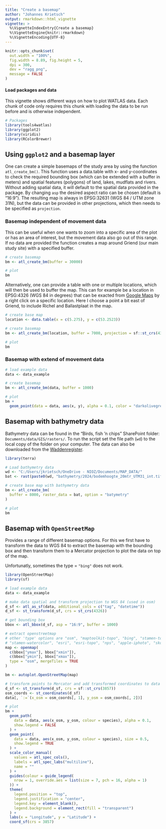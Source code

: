 ```yaml
---
title: "Create a basemap"
author: "Johannes Krietsch"
output: rmarkdown::html_vignette
vignette: >
  %\VignetteIndexEntry{Create a basemap}
  %\VignetteEngine{knitr::rmarkdown}
  %\VignetteEncoding{UTF-8}
---
```


```r
knitr::opts_chunk$set(
  out.width = "100%",
  fig.width = 8.89, fig.height = 5,
  dpi = 300,
  dev = "ragg_png",
  message = FALSE
)
```

#### Load packages and data

This vignette shows different ways on how to plot WATLAS data. Each chunk of code only requires this chunk with loading the data to be run before and is otherwise independent. 

```r
# Packages
library(tools4watlas)
library(ggplot2)
library(viridis)
library(RColorBrewer)
```

## Using `ggplot2` and a basemap layer

One can create a simple basemaps of the study area by using the function `atl_create_bm()`. This function uses a data.table with x- and y-coordinates to check the required bounding box (which can be extended with a buffer in meters) and spatial features (polygons) of land, lakes, mudflats and rivers. Without adding spatial data, it will default to the spatial data provided in the package. By changing `asp` the desired aspect ratio can be chosen (default is "16:9"). The resulting map is always in EPSG:32631 (WGS 84 / UTM zone 31N), but the data can be provided in other projections, which then needs to be specified as `projection`.

### Basemap independent of movement data

This can be useful when one wants to zoom into a specific area of the plot or has an area of interest, but the movement data also go out of this range. If no data are provided the function creates a map around Griend (our main study site) with a specified buffer. 


```r
# create basemap
bm <- atl_create_bm(buffer = 30000)

# plot
bm
```

Alternatively, one can provide a table with one or multiple locations, which will then be used to buffer the map. This can for example be a location in EPSG:4326 (WGS 84 in degrees) that can be exacted from [Google Maps](https://www.google.com/maps/@53.1892078,5.5670405,68619m/data=!3m1!1e3?entry=ttu&g_ep=EgoyMDI1MDIwNS4xIKXMDSoASAFQAw%3D%3D) by a right click on a specific location. Here I choose a point a bit east of Griend, to include Richel and Ballastplaat in the map.

```r
# create base map 
location <- data.table(x = c(5.275), y = c(53.2523))

# create basemap
bm <- atl_create_bm(location, buffer = 7000, projection = sf::st_crs(4326))

# plot
bm
```

### Basemap with extend of movement data

```r
# load example data
data <- data_example

# create basemap
bm <- atl_create_bm(data, buffer = 1000)

# plot
bm +
  geom_point(data = data, aes(x, y), alpha = 0.1, color = "darkolivegreen4")
```

## Basemap with bathymetry data

Bathymetry data can be found in the "Birds, fish 'n chips" SharePoint folder: `Documents/data/GIS/rasters/`. To run the script set the file path (`wd`) to the local copy of the folder on your computer. The data can also be downloaded from the [Waddenregister](https://datahuiswadden.openearth.nl/geonetwork/srv/eng/catalog.search#/metadata/JkrvJXasRSGAWU1mJLHUzg).

```r
library(terra)

# Load bathymetry data
wd <- "C:/Users/jkrietsch/OneDrive - NIOZ/Documents/MAP_DATA/"
bat <- rast(paste0(wd, "bathymetry/2024/bodemhoogte_20mtr_UTM31_int.tif"))

# create base map with bathymetry data
bm <- atl_create_bm(
  buffer = 8000, raster_data = bat, option = "batymetry"
)

# plot
bm
```

## Basemap with `OpenStreetMap`

Provides a range of different basemap options. For this we first have to transform the data to WGS 84 to extract the basemap with the bounding box and then transform them to a Mercator projection to plot the data on top of the map.

Unfortunatly, sometimes the type = `"bing"` does not work.

```r
library(OpenStreetMap)
library(sf)

# load example data
data <- data_example

# make data spatial and transform projection to WGS 84 (used in osm)
d_sf <- atl_as_sf(data, additional_cols = c("tag", "datetime"))
d_sf <- st_transform(d_sf, crs = st_crs(4326))

# get bounding box
bbox <- atl_bbox(d_sf, asp = "16:9", buffer = 1000)

# extract openstreetmap
# other 'type' options are "osm", "maptoolkit-topo", "bing", "stamen-toner",
# "stamen-watercolor", "esri", "esri-topo", "nps", "apple-iphoto", "skobbler";
map <- openmap(
  c(bbox["ymax"], bbox["xmin"]),
  c(bbox["ymin"], bbox["xmax"]),
  type = "osm", mergeTiles = TRUE
)

bm <- autoplot.OpenStreetMap(map)

# transform points to Mercator and add transformed coordinates to data
d_sf <- st_transform(d_sf, crs = sf::st_crs(3857))
osm_coords <- st_coordinates(d_sf)
data[, `:=`(x_osm = osm_coords[, 1], y_osm = osm_coords[, 2])]

# plot
bm +
  geom_path(
    data = data, aes(x_osm, y_osm, colour = species), alpha = 0.1,
    show.legend = FALSE
  ) +
  geom_point(
    data = data, aes(x_osm, y_osm, colour = species), size = 0.5,
    show.legend = TRUE
  ) +
  scale_color_manual(
    values = atl_spec_cols(),
    labels = atl_spec_labs("multiline"),
    name = ""
  ) +
  guides(colour = guide_legend(
    nrow = 1, override.aes = list(size = 7, pch = 16, alpha = 1)
  )) +
  theme(
    legend.position = "top",
    legend.justification = "center",
    legend.key = element_blank(),
    legend.background = element_rect(fill = "transparent")
  ) +
  labs(x = "Longitude", y = "Latitude") +
  coord_sf(crs = 3857)
```

